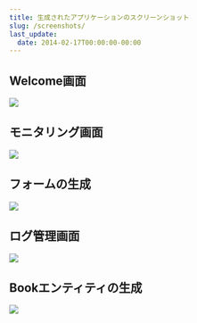```yaml
---
title: 生成されたアプリケーションのスクリーンショット
slug: /screenshots/
last_update:
  date: 2014-02-17T00:00:00-00:00
---
```


## Welcome画面

![](/images/screenshot_1.png)


## モニタリング画面

![](/images/screenshot_2.png)


## フォームの生成

![](/images/screenshot_3.png)


## ログ管理画面

![](/images/screenshot_4.png)


## Bookエンティティの生成

![](/images/screenshot_5.png)
